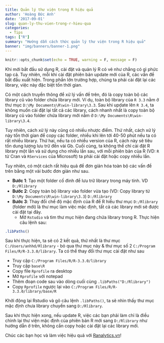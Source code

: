 ```yaml
---
title: Quản lý thư viện trong R hiệu quả
author: 'Hoàng Đức Anh'
date: '2017-09-01'
slug: quan-ly-thu-vien-trong-r-hieu-qua
categories:
  - Tips
tags: ["R"]
summary: "Hướng dẫn cách thức quản lý thư viện trong R hiệu quả"
banner: "img/banners/banner-1.png"
---
```



```r
knitr::opts_chunk$set(echo = TRUE, warning = F, message = F)
```

Khi mới bắt đầu sử dụng R, cài đặt và quản lý R có vẻ như chẳng có gì phức tạp cả. Tuy nhiên, mỗi khi cài đặt phiên bản update mới của R, các vấn đề bắt đầu xuất hiện. Trong phần lớn trường hợp, chúng ta phải cài đặt lại các library, việc này đặc biệt tốn thời gian.

Có một cách truyền thông để xử lý vấn đề trên, đó là copy toàn bộ các library cũ vào folder chứa library mới. Ví dụ, toàn bộ library của `R 3.3` nằm ở thư mục `D:\My Documents\R\win-library\3.3`. Sau khi update lên `R 3.4`, ta không muốn cài đặt lại tất cả các library, cách nhanh nhất là copy toàn bộ library cũ vào folder chứa library mới nằm ở `D:\My Documents\R\win-library\3.4`. 

Tuy nhiên, cách xử lý này cũng có nhiều nhược điểm. Thứ nhất, cách xử lý này tốn thời gian để copy các folder, nhiều khi lên tới 40-50 phút nếu ta có rất nhiều library. Thứ hai, nếu ta có nhiều version của R, cách này sẽ tiêu tốn dung lượng lưu trữ đến vài Gb. Cuối cùng, ta không thể chỉ cài đặt R library một lần và sử dụng cho nhiều lần sau, với mỗi phiên bản của R (VD: `R` từ Cran và `RServices` của Microsoft) ta phải cài đặt hoặc copy nhiều lần.

Tuy nhiên, có một cách rất hiệu quả để đơn giản hóa toàn bộ các vấn đề trên bằng một vài bước đơn giản như sau.

- **Bước 1**: Tạo một folder cố đinh để lưu trữ library trong máy tính. VD `D:/Rlibrary`
- **Bước 2**: Copy toàn bộ library vào folder vừa tạo (VD: Copy library từ `D:\My Documents\R\win-library\3.3`) `D:/Rlibrary`
- **Bước 3**: Thay đổi chế độ mặc định của R để R hiểu thư mục `D:/Rlibrary` (folder mới) là thư mục làm việc mặc định, tất cả các library mới sẽ được cài đặt tại đây.
    - Mở `Rstudio` và tìm thư mục hiện đang chứa library trong R. Thực hiện câu lệnh sau:

```r
.libPaths()
```

Sau khi thực hiện, ta sẽ có 2 kết quả, thứ nhất là thư mục `C:/Users/anhhd/Rlibrary` - bỏ qua thư mục này & thư mục số 2 `C:/Program Files/R/R-3.3.0/library`. Ta có thể thay đổi thư mục cài đặt như sau

- Truy cập `C:/Program Files/R/R-3.3.0/library`
- Truy cập `base\R`
- Copy file `Rprofile` ra desktop
- Mở `Rprofile` với notepad 
- Thêm đoạn code sau vào dòng cuối cùng `.libPaths("D:/Rlibrary")`
- Copy `Rprofile` ngược lại vào `C:/Program Files/R/R-3.3.0/library/base/R`

Khởi động lại Rstudio và gõ câu lệnh `.libPaths()`, ta sẽ nhìn thấy thư mục mặc định chưa library chuyển sang `D:/Rlibrary`.

Sau khi thực hiện xong, nếu update R, việc các bạn phải làm chỉ là điều chỉnh lại thư viện mặc định của phiên bản R mới sang `D:/Rlibrary` như hướng dẫn ở trên, không cần copy hoặc cài đặt lại các library mới.

Chúc các bạn học và làm việc hiệu quả với [Ranalytics.vn](ranalytics.vn)!


